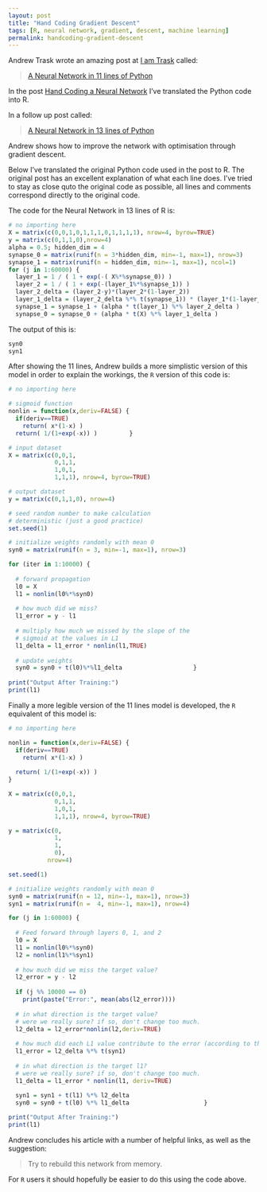 ```yaml
---
layout: post
title: "Hand Coding Gradient Descent"
tags: [R, neural network, gradient, descent, machine learning]
permalink: handcoding-gradient-descent
---
```


Andrew Trask wrote an amazing post at [I am Trask](http://iamtrask.github.io/) called:

> [A Neural Network in 11 lines of Python](http://iamtrask.github.io/2015/07/12/basic-python-network/)

In the post [Hand Coding a Neural Network](/handcoding-neural-network) I've translated the Python code into R.

In a follow up post called:

> [A Neural Network in 13 lines of Python](http://iamtrask.github.io/2015/07/27/python-network-part2/)

Andrew shows how to improve the network with optimisation through gradient descent.

Below I've translated the original Python code used in the post to R.
The original post has an excellent explanation of what each line does.
I've tried to stay as close quto the original code as possible,
all lines and comments correspond directly to the original code.

The code for the Neural Network in 13 lines of R is:

```r
# no importing here
X = matrix(c(0,0,1,0,1,1,1,0,1,1,1,1), nrow=4, byrow=TRUE)
y = matrix(c(0,1,1,0),nrow=4)
alpha = 0.5; hidden_dim = 4
synapse_0 = matrix(runif(n = 3*hidden_dim, min=-1, max=1), nrow=3)
synapse_1 = matrix(runif(n = hidden_dim, min=-1, max=1), ncol=1)
for (j in 1:60000) {
  layer_1 = 1 / ( 1 + exp(-( X%*%synapse_0)) )
  layer_2 = 1 / ( 1 + exp(-(layer_1%*%synapse_1)) )
  layer_2_delta = (layer_2-y)*(layer_2*(1-layer_2))
  layer_1_delta = (layer_2_delta %*% t(synapse_1)) * (layer_1*(1-layer_1))
  synapse_1 = synapse_1 + (alpha * t(layer_1) %*% layer_2_delta )
  synapse_0 = synapse_0 + (alpha * t(X) %*% layer_1_delta )                      }
```

The output of this is:

```r
syn0
syn1
```

After showing the 11 lines, Andrew builds a more simplistic version of this model in order to explain the workings,
the `R` version of this code is:

```r
# no importing here

# sigmoid function
nonlin = function(x,deriv=FALSE) {
  if(deriv==TRUE)
    return( x*(1-x) )
  return( 1/(1+exp(-x)) )         }

# input dataset
X = matrix(c(0,0,1,
             0,1,1,
             1,0,1,
             1,1,1), nrow=4, byrow=TRUE)

# output dataset 
y = matrix(c(0,1,1,0), nrow=4)

# seed random number to make calculation
# deterministic (just a good practice)
set.seed(1)

# initialize weights randomly with mean 0
syn0 = matrix(runif(n = 3, min=-1, max=1), nrow=3)

for (iter in 1:10000) {
  
  # forward propagation
  l0 = X
  l1 = nonlin(l0%*%syn0)
  
  # how much did we miss?
  l1_error = y - l1
  
  # multiply how much we missed by the slope of the
  # sigmoid at the values in L1
  l1_delta = l1_error * nonlin(l1,TRUE)
  
  # update weights
  syn0 = syn0 + t(l0)%*%l1_delta                    }
  
print("Output After Training:")
print(l1)
```

Finally a more legible version of the 11 lines model is developed, the `R` equivalent of this model is:

```r
# no importing here

nonlin = function(x,deriv=FALSE) {
  if(deriv==TRUE)
    return( x*(1-x) )
  
  return( 1/(1+exp(-x)) )
}

X = matrix(c(0,0,1,
             0,1,1,
             1,0,1,
             1,1,1), nrow=4, byrow=TRUE)

y = matrix(c(0,
             1,
             1,
             0),
           nrow=4)

set.seed(1)

# initialize weights randomly with mean 0
syn0 = matrix(runif(n = 12, min=-1, max=1), nrow=3)
syn1 = matrix(runif(n =  4, min=-1, max=1), nrow=4)

for (j in 1:60000) {
  
  # Feed forward through layers 0, 1, and 2
  l0 = X
  l1 = nonlin(l0%*%syn0)
  l2 = nonlin(l1%*%syn1)
  
  # how much did we miss the target value?
  l2_error = y - l2
  
  if (j %% 10000 == 0)
    print(paste("Error:", mean(abs(l2_error))))
  
  # in what direction is the target value?
  # were we really sure? if so, don't change too much.
  l2_delta = l2_error*nonlin(l2,deriv=TRUE)
  
  # how much did each L1 value contribute to the error (according to the weights)?
  l1_error = l2_delta %*% t(syn1)
  
  # in what direction is the target l1?
  # were we really sure? if so, don't change too much.
  l1_delta = l1_error * nonlin(l1, deriv=TRUE)
  
  syn1 = syn1 + t(l1) %*% l2_delta
  syn0 = syn0 + t(l0) %*% l1_delta                     }
```


```r
print("Output After Training:")
print(l1)
```

Andrew concludes his article with a number of helpful links, as well as the suggestion:

> Try to rebuild this network from memory.

For `R` users it should hopefully be easier to do this using the code above.
